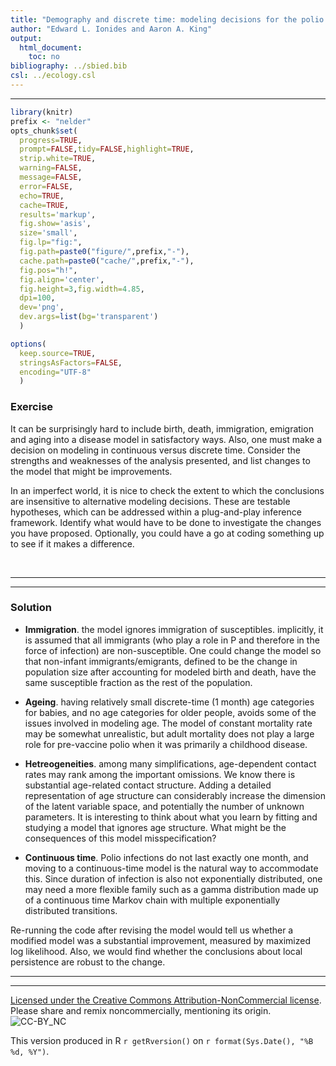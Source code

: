 ```yaml
---
title: "Demography and discrete time: modeling decisions for the polio case study"
author: "Edward L. Ionides and Aaron A. King"
output:
  html_document:
    toc: no
bibliography: ../sbied.bib
csl: ../ecology.csl
---
```



-----------------------------------

```r
library(knitr)
prefix <- "nelder"
opts_chunk$set(
  progress=TRUE,
  prompt=FALSE,tidy=FALSE,highlight=TRUE,
  strip.white=TRUE,
  warning=FALSE,
  message=FALSE,
  error=FALSE,
  echo=TRUE,
  cache=TRUE,
  results='markup',
  fig.show='asis',
  size='small',
  fig.lp="fig:",
  fig.path=paste0("figure/",prefix,"-"),
  cache.path=paste0("cache/",prefix,"-"),
  fig.pos="h!",
  fig.align='center',
  fig.height=3,fig.width=4.85,
  dpi=100,
  dev='png',
  dev.args=list(bg='transparent')
  )
```
```r
options(
  keep.source=TRUE,
  stringsAsFactors=FALSE,
  encoding="UTF-8"
  )

```


### Exercise

It can be surprisingly hard to include birth, death, immigration, emigration and aging into a disease model in satisfactory ways. Also, one must make a decision on modeling in continuous versus discrete time. Consider the strengths and weaknesses of the analysis presented, and list changes to the model that might be improvements. 

In an imperfect world, it is nice to check the extent to which the conclusions are insensitive to alternative modeling decisions. These are testable hypotheses, which can be addressed within a plug-and-play inference framework. Identify what would have to be done to investigate the changes you have proposed. Optionally, you could have a go at coding something up to see if it makes a difference.

<br>

--------

---------

### Solution

* **Immigration**. the model ignores immigration of susceptibles. implicitly, it is assumed that all immigrants (who play a role in P and therefore in the force of infection) are non-susceptible. One could change the model so that non-infant immigrants/emigrants, defined to be the change in population size after accounting for modeled birth and death, have the same susceptible fraction as the rest of the population.

* **Ageing**. having relatively small discrete-time (1 month) age categories for babies, and no age categories for older people, avoids some of the issues involved in modeling age. The model of constant mortality rate may be somewhat unrealistic, but adult mortality does not play a large role for pre-vaccine polio when it was primarily a childhood disease.

* **Hetreogeneities**. among many simplifications, age-dependent contact rates may rank among the important omissions. We know there is substantial age-related contact structure. Adding a detailed representation of age structure can considerably increase the dimension of the latent variable space, and potentially the number of unknown parameters. It is interesting to think about what you learn by fitting and studying a model that ignores age structure. What might be the consequences of this model misspecification? 

* **Continuous time**. Polio infections do not last exactly one month, and moving to a continuous-time model is the natural way to accommodate this. Since duration of infection is also not exponentially distributed, one may need a more flexible family such as a gamma distribution made up of a continuous time Markov chain with multiple exponentially distributed transitions.

Re-running the code after revising the model would tell us whether a modified model was a substantial improvement, measured by maximized log likelihood. Also, we would find whether the conclusions about local persistence are robust to the change.

--------------------------

-----------------------------------

[Licensed under the Creative Commons Attribution-NonCommercial license](http://creativecommons.org/licenses/by-nc/4.0/).
Please share and remix noncommercially, mentioning its origin.  
![CC-BY_NC](../graphics/cc-by-nc.png)

This version produced in R `r getRversion()` on `r format(Sys.Date(), "%B %d, %Y")`.




